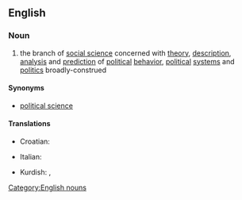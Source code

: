 ==English==
{{wikipedia|Political science}}
===Noun===
{{en-noun|-}}

# the branch of [[social science]] concerned with [[theory]], [[description]], [[analysis]] and [[prediction]] of [[political]] [[behavior]], [[political]] [[system]]s and [[politics]] broadly-construed

====Synonyms====
* [[political science]] {{i|much more common}}

====Translations====
{{top}}
* Croatian: {{t-|hr|politologija|f}}
{{mid}}
* Italian: {{t-|hr|politologia|f}}
{{mid}}
* Kurdish: {{t|ku|siyasetnasî|f}}, {{t|ku|polîtolojî|f}}
{{bottom}}

[[Category:English nouns]]